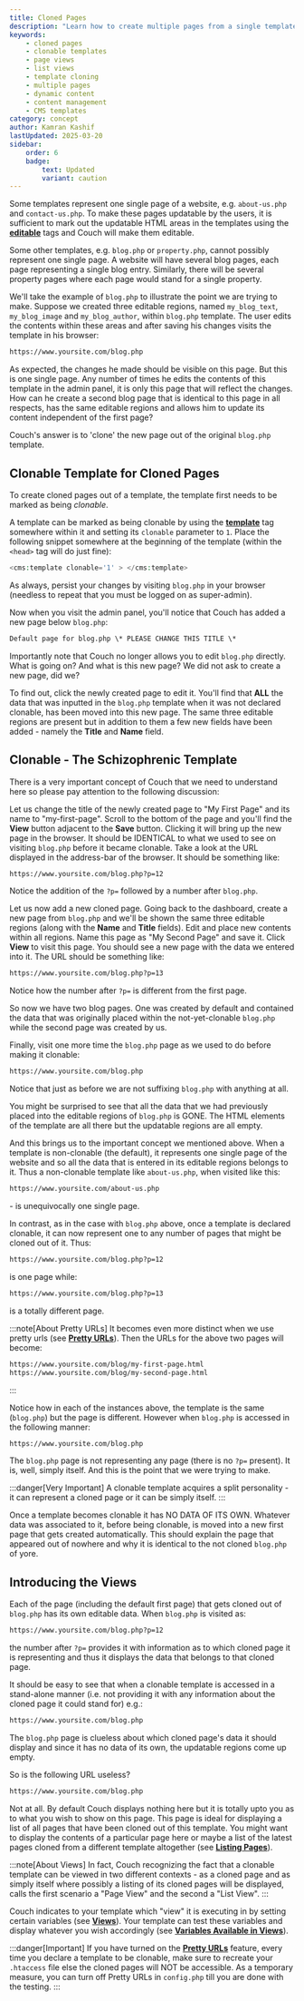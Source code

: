 ```yaml
---
title: Cloned Pages
description: "Learn how to create multiple pages from a single template in Couch. Master clonable templates, page views, and list views for dynamic content management."
keywords:
    - cloned pages
    - clonable templates
    - page views
    - list views
    - template cloning
    - multiple pages
    - dynamic content
    - content management
    - CMS templates
category: concept
author: Kamran Kashif
lastUpdated: 2025-03-20
sidebar:
    order: 6
    badge:
        text: Updated
        variant: caution
---
```


Some templates represent one single page of a website, e.g. `about-us.php` and `contact-us.php`.
To make these pages updatable by the users, it is sufficient to mark out the updatable HTML areas in the templates using the [**editable**](../../tags-reference/editable/) tags and Couch will make them editable.

Some other templates, e.g. `blog.php` or `property.php`, cannot possibly represent one single page. A website will have several blog pages, each page representing a single blog entry. Similarly, there will be several property pages where each page would stand for a single property.

We'll take the example of `blog.php` to illustrate the point we are trying to make. Suppose we created three editable regions, named `my_blog_text`, `my_blog_image` and `my_blog_author`, within `blog.php` template. The user edits the contents within these areas and after saving his changes visits the template in his browser:

```txt title="Basic URL"
https://www.yoursite.com/blog.php
```

As expected, the changes he made should be visible on this page. But this is one single page. Any number of times he edits the contents of this template in the admin panel, it is only this page that will reflect the changes. How can he create a second blog page that is identical to this page in all respects, has the same editable regions and allows him to update its content independent of the first page?

Couch's answer is to 'clone' the new page out of the original `blog.php` template.

## Clonable Template for Cloned Pages

To create cloned pages out of a template, the template first needs to be marked as being _clonable_.

A template can be marked as being clonable by using the [**template**](../../tags-reference/template/) tag somewhere within it and setting its `clonable` parameter to `1`. Place the following snippet somewhere at the beginning of the template (within the `<head>` tag will do just fine):

```php title="Enable Cloning"
<cms:template clonable='1' > </cms:template>
```

As always, persist your changes by visiting `blog.php` in your browser (needless to repeat that you must be logged on as super-admin).

Now when you visit the admin panel, you'll notice that Couch has added a new page below `blog.php`:

```txt title="Default Page Title"
Default page for blog.php \* PLEASE CHANGE THIS TITLE \*
```

Importantly note that Couch no longer allows you to edit `blog.php` directly. What is going on? And what is this new page? We did not ask to create a new page, did we?

To find out, click the newly created page to edit it. You'll find that **ALL** the data that was inputted in the `blog.php` template when it was not declared clonable, has been moved into this new page. The same three editable regions are present but in addition to them a few new fields have been added - namely the **Title** and **Name** field.

## Clonable - The Schizophrenic Template

There is a very important concept of Couch that we need to understand here so please pay attention to the following discussion:

Let us change the title of the newly created page to "My First Page" and its name to "my-first-page". Scroll to the bottom of the page and you'll find the **View** button adjacent to the **Save** button. Clicking it will bring up the new page in the browser. It should be IDENTICAL to what we used to see on visiting `blog.php` before it became clonable. Take a look at the URL displayed in the address-bar of the browser. It should be something like:

```txt title="Page URL with Parameter" "?p="
https://www.yoursite.com/blog.php?p=12
```

Notice the addition of the `?p=` followed by a number after `blog.php`.

Let us now add a new cloned page. Going back to the dashboard, create a new page from `blog.php` and we'll be shown the same three editable regions (along with the **Name** and **Title** fields). Edit and place new contents within all regions. Name this page as "My Second Page" and save it. Click **View** to visit this page. You should see a new page with the data we entered into it. The URL should be something like:

```txt title="Second Page URL" "?p="
https://www.yoursite.com/blog.php?p=13
```

Notice how the number after `?p=` is different from the first page.

So now we have two blog pages. One was created by default and contained the data that was originally placed within the not-yet-clonable `blog.php` while the second page was created by us.

Finally, visit one more time the `blog.php` page as we used to do before making it clonable:

```txt title="Base Template URL"
https://www.yoursite.com/blog.php
```

Notice that just as before we are not suffixing `blog.php` with anything at all.

You might be surprised to see that all the data that we had previously placed into the editable regions of `blog.php` is GONE. The HTML elements of the template are all there but the updatable regions are all empty.

And this brings us to the important concept we mentioned above. When a template is non-clonable (the default), it represents one single page of the website and so all the data that is entered in its editable regions belongs to it. Thus a non-clonable template like `about-us.php`, when visited like this:

```txt title="Non-clonable Template URL"
https://www.yoursite.com/about-us.php
```

\- is unequivocally one single page.

In contrast, as in the case with `blog.php` above, once a template is declared clonable, it can now represent one to any number of pages that might be cloned out of it. Thus:

```txt title="First Cloned Page URL"
https://www.yoursite.com/blog.php?p=12
```

is one page while:

```txt title="Second Cloned Page URL"
https://www.yoursite.com/blog.php?p=13
```

is a totally different page.

:::note[About Pretty URLs]
It becomes even more distinct when we use pretty urls (see [**Pretty URLs**](../pretty-urls/)).
Then the URLs for the above two pages will become:

```txt title="Pretty URLs Example"
https://www.yoursite.com/blog/my-first-page.html
https://www.yoursite.com/blog/my-second-page.html
```
:::

Notice how in each of the instances above, the template is the same (`blog.php`) but the page is different.
However when `blog.php` is accessed in the following manner:

```txt title="Base Template Access"
https://www.yoursite.com/blog.php
```

The `blog.php` page is not representing any page (there is no `?p=` present). It is, well, simply itself. And this is the point that we were trying to make.

:::danger[Very Important]
A clonable template acquires a split personality - it can represent a cloned page or it can be simply itself.
:::

Once a template becomes clonable it has NO DATA OF ITS OWN. Whatever data was associated to it, before being clonable, is moved into a new first page that gets created automatically. This should explain the page that appeared out of nowhere and why it is identical to the not cloned `blog.php` of yore.

## Introducing the Views

Each of the page (including the default first page) that gets cloned out of `blog.php` has its own editable data.
When `blog.php` is visited as:

```txt title="Page View URL"
https://www.yoursite.com/blog.php?p=12
```

the number after `?p=` provides it with information as to which cloned page it is representing and thus it displays the data that belongs to that cloned page.

It should be easy to see that when a clonable template is accessed in a stand-alone manner (i.e. not providing it with any information about the cloned page it could stand for) e.g.:

```txt title="List View URL"
https://www.yoursite.com/blog.php
```

The `blog.php` page is clueless about which cloned page's data it should display and since it has no data of its own, the updatable regions come up empty.

So is the following URL useless?

```txt title="Base Template URL"
https://www.yoursite.com/blog.php
```

Not at all. By default Couch displays nothing here but it is totally upto you as to what you wish to show on this page. This page is ideal for displaying a list of all pages that have been cloned out of this template. You might want to display the contents of a particular page here or maybe a list of the latest pages cloned from a different template altogether (see [**Listing Pages**](../listing-pages/)).

:::note[About Views]
In fact, Couch recognizing the fact that a clonable template can be viewed in two different contexts - as a cloned page and as simply itself where possibly a listing of its cloned pages will be displayed, calls the first scenario a "Page View" and the second a "List View".
:::

Couch indicates to your template which "view" it is executing in by setting certain variables (see [**Views**](../views/)). Your template can test these variables and display whatever you wish accordingly (see [**Variables Available in Views**](../variables-in-views/)).

:::danger[Important]
If you have turned on the [**Pretty URLs**](../pretty-urls/) feature, every time you declare a template to be clonable, make sure to recreate your `.htaccess` file else the cloned pages will NOT be accessible.
As a temporary measure, you can turn off Pretty URLs in `config.php` till you are done with the testing.
:::

